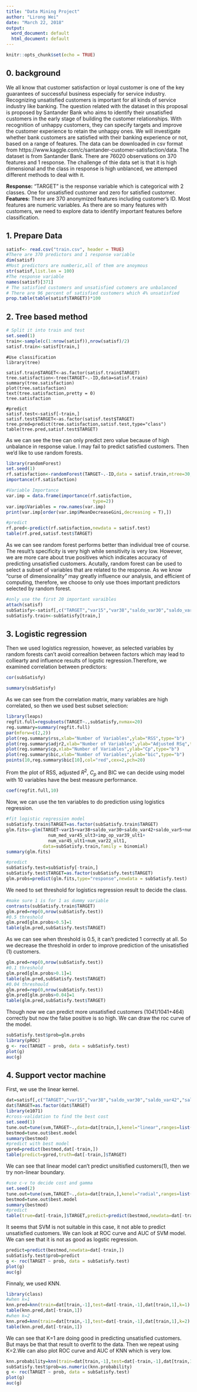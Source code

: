 ```yaml
---
title: "Data Mining Project"
author: "Lirong Wei"
date: "March 22, 2018"
output:
  word_document: default
  html_document: default
---
```


```r
knitr::opts_chunk$set(echo = TRUE)
```
## 0. background
We all know that customer satisfaction or loyal customer is one of the key guarantees of successful business especially for service industry.  Recognizing unsatisfied customers is important for all kinds of service industry like banking. The question related with the dataset in this proposal is proposed by Santander Bank who aims to identify their unsatisfied customers in the early stage of building the customer relationships. With recognition of unhappy customers, they can specify targets and improve the customer experience to retain the unhappy ones.
We will investigate whether bank customers are satisfied with their banking experience or not, based on a range of features. 
The data can be downloaded in csv format from https://www.kaggle.com/c/santander-customer-satisfaction/data. The dataset is from Santander Bank. There are 76020 observations on 370 features and 1 response.
The challenge of thie data set is that it is high dimensional and the class in response is high unblanced, we attemped different methods to deal with it.

**Response:**  "TARGET" is the response variable which is categorical with 2 classes. One for unsatisfied customer and zero for satisfied customer.
**Features:**  There are 370 anonymized features including customer's ID. Most features are numeric variables. As there are so many features with customers, we need to explore data to identify important features before classification.


## 1. Prepare Data
```r
satisf<- read.csv("train.csv", header = TRUE)
#There are 370 predictors and 1 response variable
dim(satisf)
#Most predictors are numberic,all of them are anoymous
str(satisf,list.len = 100) 
#The response variable
names(satisf)[371] 
# The satisfied customers and unsatisfied cutomers are unbalanced
# There are 96 percent of satisfied customers which 4% unsatisfied
prop.table(table(satisf$TARGET))*100
```

## 2. Tree based method

```r
# Split it into train and test
set.seed(1)
train<-sample(c(1:nrow(satisf)),nrow(satisf)/2)
satisf.train<-satisf[train,]
```


```{reval=FALSE}
#Use classification
library(tree)

satisf.train$TARGET<-as.factor(satisf.train$TARGET)
tree.satisfaction<-tree(TARGET~.-ID,data=satisf.train)
summary(tree.satisfaction)
plot(tree.satisfaction)
text(tree.satisfaction,pretty = 0)
tree.satisfaction

#predict
satisf.test<-satisf[-train,]
satisf.test$TARGET<-as.factor(satisf.test$TARGET)
tree.pred=predict(tree.satisfaction,satisf.test,type="class")
table(tree.pred,satisf.test$TARGET)
```

As we can see the tree can only predict zero value because of high unbalance in response value. I may fail to predict satisfied customers. Then we'd like to use random forests.

```r
library(randomForest)
set.seed(1)
rf.satisfaction<-randomForest(TARGET~.-ID,data = satisf.train,ntree=30,importance=TRUE)
importance(rf.satisfaction)

#Variable Importance
var.imp = data.frame(importance(rf.satisfaction,  
                                 type=2))
var.imp$Variables = row.names(var.imp)  
print(var.imp[order(var.imp$MeanDecreaseGini,decreasing = T),])

#predict
rf.pred<-predict(rf.satisfaction,newdata = satisf.test)
table(rf.pred,satisf.test$TARGET)
```

As we can see random forest performs better than individual tree of course. The result's specificity is very high while sensitivity is very low. However, we are more care about true positives which indicates accuracy of predicting unsatisfied customers. Acutally, random forest can be used to select a subset of variables that are related to the response. As we know "curse of dimensionality" may greatly influence our analysis, and efficient of computing, therefore, we choose to only use thoes important predictors selected by random forest. 

```r
#only use the first 20 important varaibles
attach(satisf)
subSatisfy<-satisf[,c("TARGET","var15","var38","saldo_var30","saldo_var42","saldo_medio_var5_ult3","saldo_medio_var5_hace2","saldo_medio_var5_hace3","saldo_medio_var5_ult1","saldo_var5","num_var45_ult3","num_var45_hace3","num_var45_hace2","num_var22_ult3","num_med_var45_ult3","num_var45_ult1","num_var22_hace2","imp_op_var41_ult1","imp_op_var39_ult1","num_var22_hace3","num_var22_ult1")]
subSatisfy.train<-subSatisfy[train,]
```
## 3. Logistic regression

Then we used logistics regression, however, as selected variables by random forests can't avoid correaltion between factors which may lead to colliearty and influence results of logstic regression.Therefore, we examined correlation between predictors:

```r
cor(subSatisfy)
```

```r
summary(subSatisfy)
```
As we can see from the correlation matrix, many variables are high correlated, so then we used best subset selection:

```r
library(leaps)
regfit.full=regsubsets(TARGET~.,subSatisfy,nvmax=20)
reg.summary=summary(regfit.full)
par(mforw=c(2,2))
plot(reg.summary$rss,xlab="Number of Variables",ylab="RSS",type="b")
plot(reg.summary$adjr2,xlab="Number of Variables",ylab="Adjusted RSq",type="b")
plot(reg.summary$cp,xlab="Number of Variables",ylab="Cp",type="b")
plot(reg.summary$bic,xlab="Number of Variables",ylab="bic",type="b")
points(10,reg.summary$bic[10],col="red",cex=2,pch=20)
```

From the plot of RSS, adjusted $R^2$, $C_p$ and BIC we can decide using model with 10 variables have the best measure performance.

```r
coef(regfit.full,10)
```


Now, we can use the ten variables to do prediction using logistics regression.

```r
#fit logistic regression model
subSatisfy.train$TARGET=as.factor(subSatisfy.train$TARGET)
glm.fits<-glm(TARGET~var15+var38+saldo_var30+saldo_var42+saldo_var5+num_var45_ult3+
                num_med_var45_ult3+imp_op_var39_ult1+
                num_var45_ult1+num_var22_ult1,
              data=subSatisfy.train,family = binomial)
summary(glm.fits)

#predict
subSatisfy.test=subSatisfy[-train,]
subSatisfy.test$TARGET=as.factor(subSatisfy.test$TARGET)
glm.probs=predict(glm.fits,type="response",newdata = subSatisfy.test)

```


We need to set threshold for logistics regression result to decide the class.
```r
#make sure 1 is for 1 as dummy variable
contrasts(subSatisfy.train$TARGET)
glm.pred=rep(0,nrow(subSatisfy.test))
#0.5 threshold
glm.pred[glm.probs>0.5]=1
table(glm.pred,subSatisfy.test$TARGET)
```

As we can see when threshold is 0.5, it can't predicted 1 correctly at all. So we decrease the threshold in order to improve prediction of the unisatisfied (1) customers.

```r
glm.pred=rep(0,nrow(subSatisfy.test))
#0.1 threshold
glm.pred[glm.probs>0.1]=1
table(glm.pred,subSatisfy.test$TARGET)
#0.04 threshould
glm.pred=rep(0,nrow(subSatisfy.test))
glm.pred[glm.probs>0.04]=1
table(glm.pred,subSatisfy.test$TARGET)
```

Though now we can predict more unsatisfied customers (1041/1041+464) correctly but now the false positive is so high. We can draw the roc curve of the model.

```r
subSatisfy.test$prob=glm.probs
library(pROC)
g <- roc(TARGET ~ prob, data = subSatisfy.test)
plot(g) 
auc(g)
```

## 4. Support vector machine

First, we use the linear kernel.
```r
dat=satisf[,c("TARGET","var15","var38","saldo_var30","saldo_var42","saldo_var5","num_var45_ult3","num_med_var45_ult3","imp_op_var39_ult1","num_var45_ult1","num_var22_ult1")]
dat$TARGET=as.factor(dat$TARGET)
library(e1071)
#cross-validation to find the best cost
set.seed(1)
tune.out=tune(svm,TARGET~.,data=dat[train,],kenel="linear",ranges=list(cost=c(0.001,0.01,0.1,1,2,3,4,5,10,20,50,80,100)))
bestmod=tune.out$best.model
summary(bestmod)
#predict with best model
ypred=predict(bestmod,dat[-train,])
table(predict=ypred,truth=dat[-train,]$TARGET)
```

We can see that linear model can't predict unsitisfied customers(1), then we try non-linear boundary.

```r
#use c-v to decide cost and gamma
set.seed(2)
tune.out=tune(svm,TARGET~.,data=dat[train,],kenel="radial",ranges=list(cost=c(0.001,0.01,0.1,5,10,50,100)),gamma=c(0.1,1,2,3,4))
bestmod=tune.out$best.model
summary(bestmod)
#predict
table(true=dat[-train,]$TARGET,predict=predict(bestmod,newdata=dat[-train,]))
```

It seems that SVM is not suitable in this case, it not able to predict unsatisfied customers. We can look at ROC curve and AUC of SVM model. We can see that it is not as good as logstic regression.

```r
predict=predict(bestmod,newdata=dat[-train,])
subSatisfy.test$prob=predict
g <- roc(TARGET ~ prob, data = subSatisfy.test)
plot(g) 
auc(g)
```


Finnaly, we used KNN.

```r
library(class)
#when k=1
knn.pred=knn(train=dat[train,-1],test=dat[-train,-1],dat[train,1],k=1)
table(knn.pred,dat[-train,1])
#when k=2
knn.pred=knn(train=dat[train,-1],test=dat[-train,-1],dat[train,1],k=2)
table(knn.pred,dat[-train,1])
```

We can see that K=1 are doing good in predicting unsatisfied customers. But mays be that that result to overfit to the data. Then we repeat using K=2.We can also plot ROC curve and AUC of KNN which is very low. 

```r
knn.probability=knn(train=dat[train,-1],test=dat[-train,-1],dat[train,1],k=2,prob=TRUE)
subSatisfy.test$prob=as.numeric(knn.probability)
g <- roc(TARGET ~ prob, data = subSatisfy.test)
plot(g) 
auc(g)
```


